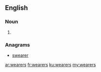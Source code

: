 ==English==

===Noun===
{{head|en|plural}}

# {{plural of|wearer|lang=en}}

===Anagrams===
* [[swearer#English|swearer]]

[[ar:wearers]]
[[fr:wearers]]
[[ku:wearers]]
[[my:wearers]]